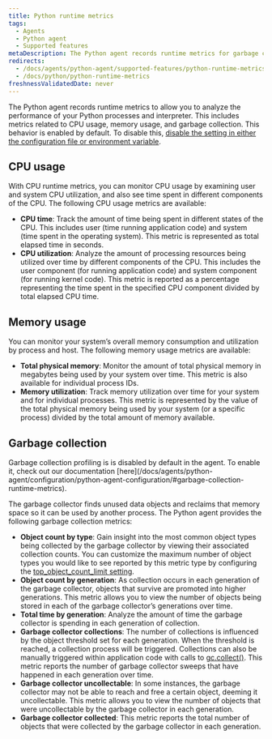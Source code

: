 ```yaml
---
title: Python runtime metrics
tags:
  - Agents
  - Python agent
  - Supported features
metaDescription: The Python agent records runtime metrics for garbage collection and CPU/ memory usage
redirects:
  - /docs/agents/python-agent/supported-features/python-runtime-metrics
  - /docs/python/python-runtime-metrics
freshnessValidatedDate: never
---
```


The Python agent records runtime metrics to allow you to analyze the performance of your Python processes and interpreter. This includes metrics related to CPU usage, memory usage, and garbage collection.  This behavior is enabled by default.  To disable this, [disable the setting in either the configuration file or environment variable](/docs/apm/agents/python-agent/configuration/python-agent-configuration#runtime-metrics).

## CPU usage

With CPU runtime metrics, you can monitor CPU usage by examining user and system CPU utilization, and also see time spent in different components of the CPU. The following CPU usage metrics are available:

* <DoNotTranslate>**CPU time**</DoNotTranslate>: Track the amount of time being spent in different states of the CPU. This includes user (time running application code) and system (time spent in the operating system). This metric is represented as total elapsed time in seconds.
* <DoNotTranslate>**CPU utilization**</DoNotTranslate>: Analyze the amount of processing resources being utilized over time by different components of the CPU. This includes the user component (for running application code) and system component (for running kernel code). This metric is reported as a percentage representing the time spent in the specified CPU component divided by total elapsed CPU time.

## Memory usage

You can monitor your system’s overall memory consumption and utilization by process and host. The following memory usage metrics are available:

* <DoNotTranslate>**Total physical memory**</DoNotTranslate>: Monitor the amount of total physical memory in megabytes being used by your system over time. This metric is also available for individual process IDs.
* <DoNotTranslate>**Memory utilization**</DoNotTranslate>: Track memory utilization over time for your system and for individual processes. This metric is represented by the value of the total physical memory being used by your system (or a specific process) divided by the total amount of memory available.

## Garbage collection

<Callout variant="important">
  Garbage collection profiling is is disabled by default in the agent. To enable it, check out our documentation [here](/docs/agents/python-agent/configuration/python-agent-configuration/#garbage-collection-runtime-metrics).
</Callout>

The garbage collector finds unused data objects and reclaims that memory space so it can be used by another process. The Python agent provides the following garbage collection metrics:

* <DoNotTranslate>**Object count by type**</DoNotTranslate>: Gain insight into the most common object types being collected by the garbage collector by viewing their associated collection counts. You can customize the maximum number of object types you would like to see reported by this metric type by configuring the [top_object_count_limit setting](/docs/agents/python-agent/configuration/python-agent-configuration/#garbage-collection-runtime-metrics).
* <DoNotTranslate>**Object count by generation**</DoNotTranslate>:  As collection occurs in each generation of the garbage collector, objects that survive are promoted into higher generations. This metric allows you to view the number of objects being stored in each of the garbage collector’s generations over time.
* <DoNotTranslate>**Total time by generation**</DoNotTranslate>: Analyze the amount of time the garbage collector is spending in each generation of collection.
* <DoNotTranslate>**Garbage collector collections**</DoNotTranslate>: The number of collections is influenced by the object threshold set for each generation. When the threshold is reached, a collection process will be triggered. Collections can also be manually triggered within application code with calls to [gc.collect()](https://docs.python.org/3/library/gc.html#gc.collect). This metric reports the number of garbage collector sweeps that have happened in each generation over time.
* <DoNotTranslate>**Garbage collector uncollectable**</DoNotTranslate>: In some instances, the garbage collector may not be able to reach and free a certain object, deeming it uncollectable. This metric allows you to view the number of objects that were uncollectable by the garbage collector in each generation.
* <DoNotTranslate>**Garbage collector collected**</DoNotTranslate>: This metric reports the total number of objects that were collected by the garbage collector in each generation.
